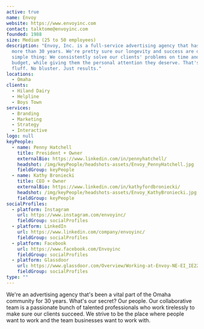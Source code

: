 ```yaml
---
active: true
name: Envoy
website: https://www.envoyinc.com
contact: talktome@envoyinc.com
founded: 1988
size: Medium (25 to 50 employees)
description: "Envoy, Inc. is a full-service advertising agency that has been around for
  more than 30 years. We're pretty sure our longevity and success are due to one
  simple thing: We consistently solve our clients'​ problems on time and within
  budget, while giving them the personal attention they deserve. That's it. No
  fluff. No bluster. Just results."
locations:
  - Omaha
clients:
  - Hiland Dairy
  - Helpline
  - Boys Town
services:
  - Branding
  - Marketing
  - Strategy
  - Interactive
logo: null
keyPeople:
  - name: Penny Hatchell
    title: President + Owner
    externalBio: https://www.linkedin.com/in/pennyhatchell/
    headshot: /img/keyPeople/headshots-assets/Envoy_PennyHatchell.jpg
    fieldGroup: keyPeople
  - name: Kathy Broniecki
    title: CEO + Owner
    externalBio: https://www.linkedin.com/in/kathyfordbroniecki/
    headshot: /img/keyPeople/headshots-assets/Envoy_KathyBroniecki.jpg
    fieldGroup: keyPeople
socialProfiles:
  - platform: Instagram
    url: https://www.instagram.com/envoyinc/
    fieldGroup: socialProfiles
  - platform: LinkedIn
    url: https://www.linkedin.com/company/envoyinc/
    fieldGroup: socialProfiles
  - platform: Facebook
    url: https://www.facebook.com/Envoyinc
    fieldGroup: socialProfiles
  - platform: Glassdoor
    url: https://www.glassdoor.com/Overview/Working-at-Envoy-NE-EI_IE2263978.11,19.htm
    fieldGroup: socialProfiles
type: ""
---
```


We're an advertising agency that's been a vital part of the Omaha community for 30 years. What's our secret? Our people. Our collaborative team is a passionate bunch of talented professionals who work tirelessly to make sure our clients succeed. We strive to be the place where people want to work and the team businesses want to work with.